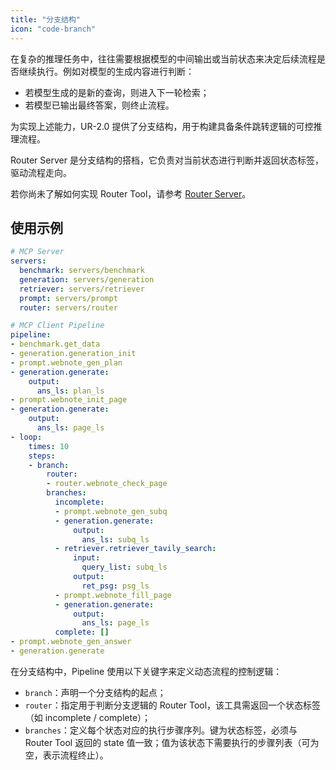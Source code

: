 ```yaml
---
title: "分支结构"
icon: "code-branch"
---
```


在复杂的推理任务中，往往需要根据模型的中间输出或当前状态来决定后续流程是否继续执行。例如对模型的生成内容进行判断：

- 若模型生成的是新的查询，则进入下一轮检索；
- 若模型已输出最终答案，则终止流程。

为实现上述能力，UR-2.0 提供了分支结构，用于构建具备条件跳转逻辑的可控推理流程。

<Check>Router Server 是分支结构的搭档，它负责对当前状态进行判断并返回状态标签，驱动流程走向。</Check>

<Note>若你尚未了解如何实现 Router Tool，请参考 [Router Server](/pages/cn/tutorials/part_1/router)。</Note>

## 使用示例


```yaml examples/light_deepresearch.yaml icon="/images/yaml.svg" highlight="24-42"
# MCP Server
servers:
  benchmark: servers/benchmark
  generation: servers/generation
  retriever: servers/retriever
  prompt: servers/prompt
  router: servers/router

# MCP Client Pipeline
pipeline:
- benchmark.get_data
- generation.generation_init
- prompt.webnote_gen_plan
- generation.generate:
    output:
      ans_ls: plan_ls
- prompt.webnote_init_page
- generation.generate:
    output:
      ans_ls: page_ls
- loop:
    times: 10
    steps:
    - branch:
        router:
        - router.webnote_check_page
        branches:
          incomplete:
          - prompt.webnote_gen_subq
          - generation.generate:
              output:
                ans_ls: subq_ls
          - retriever.retriever_tavily_search:
              input:
                query_list: subq_ls
              output:
                ret_psg: psg_ls
          - prompt.webnote_fill_page
          - generation.generate:
              output:
                ans_ls: page_ls
          complete: []
- prompt.webnote_gen_answer
- generation.generate
```

在分支结构中，Pipeline 使用以下关键字来定义动态流程的控制逻辑：

- `branch`：声明一个分支结构的起点；
- `router`：指定用于判断分支逻辑的 Router Tool，该工具需返回一个状态标签（如 incomplete / complete）；
- `branches`：定义每个状态对应的执行步骤序列。键为状态标签，必须与 Router Tool 返回的 state 值一致；值为该状态下需要执行的步骤列表（可为空，表示流程终止）。

